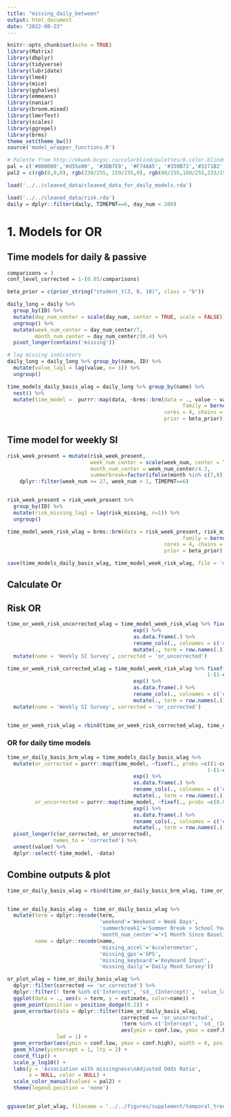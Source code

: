 ```yaml
---
title: "missing_daily_between"
output: html_document
date: "2022-08-23"
---
```


```r
knitr::opts_chunk$set(echo = TRUE)
library(Matrix)
library(dbplyr)
library(tidyverse)
library(lubridate)
library(lme4)
library(mice)
library(gghalves)
library(emmeans)
library(naniar)
library(broom.mixed)
library(lmerTest)
library(scales)
library(ggrepel)
library(brms)
theme_set(theme_bw())
source('model_wrapper_functions.R')
```

```r
# Palette from http://mkweb.bcgsc.ca/colorblind/palettes/8.color.blindness.palette.txt
pal = c('#000000','#d55e00', '#3DB7E9', '#F748A5', '#359B73','#2271B2', '#e69f00', '#f0e442')
pal2 = c(rgb(0,0,0), rgb(230/255, 159/255,0), rgb(86/255,180/255,233/255), rgb(204/255, 121/255, 167/255), rgb(0, 158/255, 115/255), rgb(0, 114/255, 178/255))

load('../../cleaned_data/cleaned_data_for_daily_models.rda')
```


```r
load('../../cleaned_data/risk.rda')
daily = dplyr::filter(daily, TIMEPNT==6, day_num < 200)
```

# 1. Models for OR


## Time models for daily & passive 
```r
comparisons = 3
conf_level_corrected = 1-(0.05/comparisons)

beta_prior = c(prior_string("student_t(3, 0, 10)", class = "b"))

daily_long = daily %>%
  group_by(ID) %>%
  mutate(day_num_center = scale(day_num, center = TRUE, scale = FALSE)) %>%
  ungroup() %>%
  mutate(week_num_center = day_num_center/7,
         month_num_center = day_num_center/30.4) %>%
  pivot_longer(contains('missing')) 

# lag missing indicators
daily_long = daily_long %>% group_by(name, ID) %>%
  mutate(value_lag1 = lag(value, n= 1)) %>%
  ungroup()

time_models_daily_basis_wlag = daily_long %>% group_by(name) %>%
  nest() %>%
  mutate(time_model =  purrr::map(data, ~brms::brm(data = ., value ~ value_lag1 + month_num_center + summerbreak + weekend + (month_num_center + summerbreak + weekend|ID),
                                                         family = bernoulli(link = 'logit'), 
                                                   cores = 4, chains = 4, iter = 4000, seed = 11291993,
                                                   prior = beta_prior)))
```
 

## Time model for weekly SI 
```r
risk_week_present = mutate(risk_week_present, 
                           week_num_center = scale(week_num, center = TRUE, scale = FALSE),
                           month_num_center = week_num_center/4.3,
                           summerbreak=factor(ifelse(month %in% c(7,8), 1, 0))) %>%
    dplyr::filter(week_num <= 27, week_num > 1, TIMEPNT==6) 


risk_week_present = risk_week_present %>%
  group_by(ID) %>%
  mutate(risk_missing_lag1 = lag(risk_missing, n=1)) %>%
  ungroup()

time_model_week_risk_wlag = brms::brm(data = risk_week_present, risk_missing ~ month_num_center + summerbreak + (month_num_center + summerbreak |ID),
                                                         family = bernoulli(link = 'logit'), 
                                                   cores = 4, chains = 4, iter = 4000, seed = 11291993,
                                                   prior = beta_prior)

save(time_models_daily_basis_wlag, time_model_week_risk_wlag, file = 'model_outputs/design_features_predict_missingness_wlag.rda')
```


## Calculate Or


## Risk OR
```r
time_or_week_risk_uncorrected_wlag = time_model_week_risk_wlag %>% fixef(., probs =c(0.025, 0.975)) %>%
                                         exp() %>%
                                         as.data.frame(.) %>%
                                         rename_cols(., colnames = c('estimate', 'Est.Error', 'conf.low', 'conf.high')) %>%
                                         mutate(., term = row.names(.)) %>%
  mutate(name = 'Weekly SI Survey', corrected = 'or_uncorrected')

time_or_week_risk_corrected_wlag = time_model_week_risk_wlag %>% fixef(., probs =c((1-conf_level_corrected)/2, 
                                                                 1-(1-conf_level_corrected)/2)) %>%
                                         exp() %>%
                                         as.data.frame(.) %>%
                                         rename_cols(., colnames = c('estimate', 'Est.Error', 'conf.low', 'conf.high')) %>%
                                         mutate(., term = row.names(.)) %>%
  mutate(name = 'Weekly SI Survey', corrected = 'or_corrected')


time_or_week_risk_wlag = rbind(time_or_week_risk_corrected_wlag, time_or_week_risk_uncorrected_wlag)

```

### OR for daily time models
```r
time_or_daily_basis_brm_wlag = time_models_daily_basis_wlag %>%
  mutate(or_corrected = purrr::map(time_model, ~fixef(., probs =c((1-conf_level_corrected)/2, 
                                                                 1-(1-conf_level_corrected)/2)) %>%
                                         exp() %>%
                                         as.data.frame(.) %>%
                                         rename_cols(., colnames = c('estimate', 'Est.Error', 'conf.low', 'conf.high')) %>%
                                         mutate(., term = row.names(.))),
         or_uncorrected = purrr::map(time_model, ~fixef(., probs =c(0.025, 0.975)) %>%
                                         exp() %>%
                                         as.data.frame(.) %>%
                                         rename_cols(., colnames = c('estimate', 'Est.Error', 'conf.low', 'conf.high')) %>%
                                         mutate(., term = row.names(.)))) %>%
  pivot_longer(c(or_corrected, or_uncorrected),
               names_to = 'corrected') %>%
  unnest(value) %>%
  dplyr::select(-time_model, -data)
```

## Combine outputs & plot

```r
time_or_daily_basis_wlag = rbind(time_or_daily_basis_brm_wlag, time_or_week_risk_wlag)


time_or_daily_basis_wlag =  time_or_daily_basis_wlag %>%
  mutate(term = dplyr::recode(term,
                              'weekend'='Weekend > Week Days',
                              'summerbreak1'='Summer Break > School Year',
                              'month_num_center'='+1 Month Since Baseline'),
         name = dplyr::recode(name,
                              'missing_accel'='Accelerometer',
                              'missing_gps'='GPS',
                              'missing_keyboard'='Keyboard Input',
                              'missing_daily'='Daily Mood Survey'))

or_plot_wlag = time_or_daily_basis_wlag %>%
  dplyr::filter(corrected == 'or_corrected') %>%
  dplyr::filter(! term %in% c('Intercept', 'sd__(Intercept)', 'value_lag1')) %>%
  ggplot(data = ., aes(x = term, y = estimate, color=name)) +
  geom_point(position = position_dodge(0.2)) + 
  geom_errorbar(data = dplyr::filter(time_or_daily_basis_wlag,
                                     corrected == 'or_uncorrected',
                                     !term %in% c('Intercept', 'sd__(Intercept)', 'value_lag1')),
                                     aes(ymin = conf.low, ymax = conf.high), width = 0, position = position_dodge(0.2),
                lwd = 1) +
  geom_errorbar(aes(ymin = conf.low, ymax = conf.high), width = 0, position = position_dodge(0.2)) +
  geom_hline(yintercept = 1, lty = 2) +
  coord_flip() +
  scale_y_log10() +
  labs(y = 'Association with missingness\nAdjusted Odds Ratio',
       x = NULL, color = NULL) +
  scale_color_manual(values = pal2) +
  theme(legend.position = 'none')


ggsave(or_plot_wlag, filename = '../../figures/supplement/temporal_trends_or_wlag.png', height = 5, width = 4)

```


